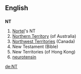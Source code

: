 ==English==
==={{initialism}}===
'''NT'''

{{wikipedia|Nortel}}
{{wikipedia|Portal:Nortel}}
{{commons|Nortel}}
# [[w:Nortel|Nortel]]'s {{stock symbol}} NT
#[[Northern Territory]] (of Australia)
#[[Northwest Territories]] (Canada)
# New Testament (Bible)
# New Territories (of Hong Kong)
# [[neurotensin]]

[[de:NT]]